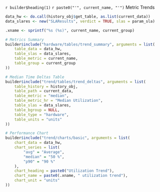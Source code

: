 
<span id='`r to_id(current_name)`' />

`r builder$heading(1)` `r paste0("'", current_name, "'")` Metric Trends

```r
data_hw <- do.call(history_obj$get_table, as.list(current_data))
data_slares <- new("SLAResults", verdict = TRUE, slas = param_sla)

.xname <- sprintf("%s (%s)", current_name, current_group)

# Metrics Summary
builder$include("hardware/tables/trend_summary", arguments = list(
    table_data = data_hw,
    table_slas = data_slares,
    table_metric = current_name,
    table_group = current_group
))

# Median Time Deltas Table
builder$include("trend/tables/trend_deltas", arguments = list(
    table_history = history_obj,
    table_path = current_data,
    table_metric = "median",
    table_metric_hr = "Median Utilization",
    table_slas = data_slares,
    table_bgroup = NULL,
    table_type = "hardware",
    table_units = "units"
))

# Performance Chart
builder$include("trend/charts/basic", arguments = list(
    chart_data = data_hw,
    chart_series = list(
        "avg" = "Average",
        "median" = "50 %",
        "p90" = "90 %"
    ),
    chart_heading = paste0("Utilization Trend"),
    chart_name = paste0(.xname, " utilization trend"),
    chart_unit = "units"
))
```
